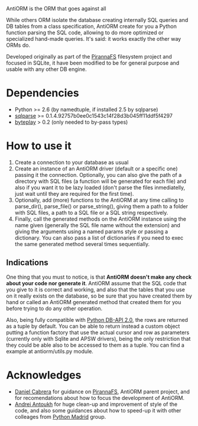 AntiORM is the ORM that goes against all

While others ORM isolate the database creating internally SQL queries and DB tables from a class specification, AntiORM create for you a Python function parsing the SQL code, allowing to do more optimized or specialized hand-made queries. It's said: it works exactly the other way ORMs do.

Developed originally as part of the [https://github.com/piranna/PirannaFS PirannaFS] filesystem project and focused in SQLite, it have been modified to be for general purpose and usable with any other DB engine.

= Dependencies =
* Python   >= 2.6 (by namedtuple, if installed 2.5 by sqlparse)
* [https://github.com/piranna/sqlparse sqlparse] >= 0.1.4.92757b0ee0c1543c14f28d3b045ff11ddf5f4297
* [http://code.google.com/p/byteplay byteplay] > 0.2 (only needed to by-pass types)

= How to use it =
# Create a connection to your database as usual
# Create an instance of an AntiORM driver (default or a specific one) passing it the connection. Optionally, you can also give the path of a directory with SQL files (a function will be generated for each file) and also if you want it to be lazy loaded (don't parse the files inmediatelly, just wait until they are required for the first time).
# Optionally, add (more) functions to the AntiORM at any time calling to parse_dir(), parse_file() or parse_string(), giving them a path to a folder with SQL files, a path to a SQL file or a SQL string respectively.
# Finally, call the generated methods on the AntiORM instance using the name given (generally the SQL file name without the extension) and giving the arguments using a named params style or passing a dictionary. You can also pass a list of dictionaries if you need to exec the same generated method several times sequentially.

== Indications ==
One thing that you must to notice, is that '''AntiORM doesn't make any check about your code nor generate it'''. AntiORM assume that the SQL code that you give to it is correct and working, and also that the tables that you use on it really exists on the database, so be sure that you have created them by hand or called an AntiORM generated method that created them for you before trying to do any other operation.

Also, being fully compatible with [http://www.python.org/dev/peps/pep-0249 Python DB-API 2.0], the rows are returned as a tuple by default. You can be able to return instead a custom object putting a function factory that use the actual cursor and row as parameters (currently only with Sqlite and APSW drivers), being the only restriction that they could be able also to be accessed to them as a tuple. You can find a example at antiorm/utils.py module.

= Acknowledges =
* [https://github.com/dansrocks Daniel Cabrera] for guidance on [https://github.com/piranna/PirannaFS PirannaFS], AntiORM parent project, and for recomendations about how to focus the development of AntiORM.
* [https://github.com/niwibe Andrei Antoukh] for huge clean-up and improvement of style of the code, and also some guidances about how to speed-up it with other colleages from [http://www.python-madrid.es Python Madrid] group.
